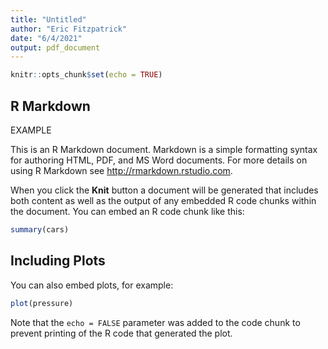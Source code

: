 ```yaml
---
title: "Untitled"
author: "Eric Fitzpatrick"
date: "6/4/2021"
output: pdf_document
---
```


```r
knitr::opts_chunk$set(echo = TRUE)
```

## R Markdown
EXAMPLE 


This is an R Markdown document. Markdown is a simple formatting syntax for authoring HTML, PDF, and MS Word documents. For more details on using R Markdown see <http://rmarkdown.rstudio.com>.

When you click the **Knit** button a document will be generated that includes both content as well as the output of any embedded R code chunks within the document. You can embed an R code chunk like this:

```r
summary(cars)
```

## Including Plots

You can also embed plots, for example:

```r
plot(pressure)
```

Note that the `echo = FALSE` parameter was added to the code chunk to prevent printing of the R code that generated the plot.
